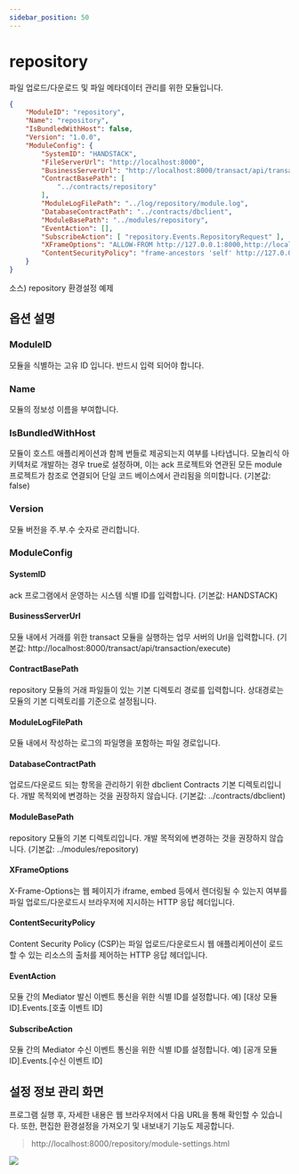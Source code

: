 ```yaml
---
sidebar_position: 50
---
```


# repository

파일 업로드/다운로드 및 파일 메타데이터 관리를 위한 모듈입니다.

```json
{
    "ModuleID": "repository",
    "Name": "repository",
    "IsBundledWithHost": false,
    "Version": "1.0.0",
    "ModuleConfig": {
        "SystemID": "HANDSTACK",
        "FileServerUrl": "http://localhost:8000",
        "BusinessServerUrl": "http://localhost:8000/transact/api/transaction/execute",
        "ContractBasePath": [
            "../contracts/repository"
        ],
        "ModuleLogFilePath": "../log/repository/module.log",
        "DatabaseContractPath": "../contracts/dbclient",
        "ModuleBasePath": "../modules/repository",
        "EventAction": [],
        "SubscribeAction": [ "repository.Events.RepositoryRequest" ],
        "XFrameOptions": "ALLOW-FROM http://127.0.0.1:8000,http://localhost:8000",
        "ContentSecurityPolicy": "frame-ancestors 'self' http://127.0.0.1:8000 http://localhost:8000;"
    }
}
```
소스) repository 환경설정 예제

## 옵션 설명

### ModuleID

모듈을 식별하는 고유 ID 입니다. 반드시 입력 되어야 합니다.

### Name

모듈의 정보성 이름을 부여합니다.

### IsBundledWithHost

모듈이 호스트 애플리케이션과 함께 번들로 제공되는지 여부를 나타냅니다. 모놀리식 아키텍처로 개발하는 경우 true로 설정하며, 이는 ack 프로젝트와 연관된 모든 module 프로젝트가 참조로 연결되어 단일 코드 베이스에서 관리됨을 의미합니다. (기본값: false)

### Version

모듈 버전을 주.부.수 숫자로 관리합니다.

### ModuleConfig

#### SystemID

ack 프로그램에서 운영하는 시스템 식별 ID를 입력합니다. (기본값: HANDSTACK)

#### BusinessServerUrl

모듈 내에서 거래를 위한 transact 모듈을 실행하는 업무 서버의 Url을 입력합니다. (기본값: http://localhost:8000/transact/api/transaction/execute)

#### ContractBasePath

repository 모듈의 거래 파일들이 있는 기본 디렉토리 경로를 입력합니다. 상대경로는 모듈의 기본 디렉토리를 기준으로 설정됩니다.

#### ModuleLogFilePath

모듈 내에서 작성하는 로그의 파일명을 포함하는 파일 경로입니다.

#### DatabaseContractPath

업로드/다운로드 되는 항목을 관리하기 위한 dbclient Contracts 기본 디렉토리입니다. 개발 목적외에 변경하는 것을 권장하지 않습니다. (기본값: ../contracts/dbclient)

#### ModuleBasePath

repository 모듈의 기본 디렉토리입니다. 개발 목적외에 변경하는 것을 권장하지 않습니다. (기본값: ../modules/repository)

#### XFrameOptions

X-Frame-Options는 웹 페이지가 iframe, embed 등에서 렌더링될 수 있는지 여부를 파일 업로드/다운로드시 브라우저에 지시하는 HTTP 응답 헤더입니다.

#### ContentSecurityPolicy

Content Security Policy (CSP)는 파일 업로드/다운로드시 웹 애플리케이션이 로드할 수 있는 리소스의 출처를 제어하는 HTTP 응답 헤더입니다.

#### EventAction

모듈 간의 Mediator 발신 이벤트 통신을 위한 식별 ID를 설정합니다. 예) [대상 모듈 ID].Events.[호출 이벤트 ID]

#### SubscribeAction

모듈 간의 Mediator 수신 이벤트 통신을 위한 식별 ID를 설정합니다. 예) [공개 모듈 ID].Events.[수신 이벤트 ID]

## 설정 정보 관리 화면

프로그램 실행 후, 자세한 내용은 웹 브라우저에서 다음 URL을 통해 확인할 수 있습니다. 또한, 편집한 환경설정을 가져오기 및 내보내기 기능도 제공합니다.

> http://localhost:8000/repository/module-settings.html

![](img/localhost_8000_repository_module-settings.html.png)